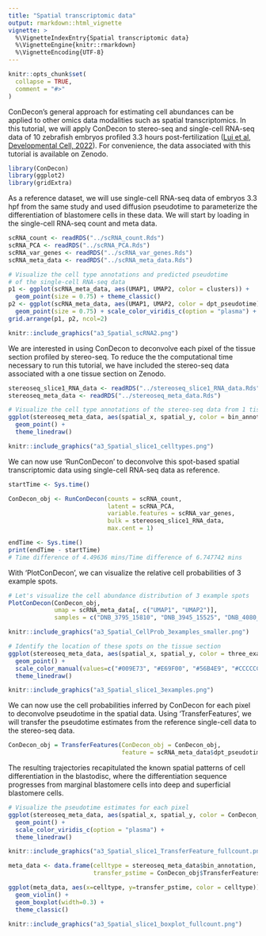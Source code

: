 ```yaml
---
title: "Spatial transcriptomic data"
output: rmarkdown::html_vignette
vignette: >
  %\VignetteIndexEntry{Spatial transcriptomic data}
  %\VignetteEngine{knitr::rmarkdown}
  %\VignetteEncoding{UTF-8}
---
```


```r
knitr::opts_chunk$set(
  collapse = TRUE,
  comment = "#>"
)
```


ConDecon's general approach for estimating cell abundances can be applied to other omics data modalities such as spatial transcriptomics. In this tutorial, we will apply ConDecon to stereo-seq and single-cell RNA-seq data of 10 zebrafish embryos profiled 3.3 hours post-fertilization ([Lui et al, Developmental Cell, 2022](https://doi.org/10.1016/j.devcel.2022.04.009)). For convenience, the data associated with this tutorial is available on Zenodo.

```r
library(ConDecon)
library(ggplot2)
library(gridExtra)
```


As a reference dataset, we will use single-cell RNA-seq data of embryos 3.3 hpf from the same study and used diffusion pseudotime to parameterize the differentiation of blastomere cells in these data. We will start by loading in the single-cell RNA-seq count and meta data.

```r
scRNA_count <- readRDS("../scRNA_count.Rds")
scRNA_PCA <- readRDS("../scRNA_PCA.Rds")
scRNA_var_genes <- readRDS("../scRNA_var_genes.Rds")
scRNA_meta_data <- readRDS("../scRNA_meta_data.Rds")
```

```r
# Visualize the cell type annotations and predicted pseudotime 
# of the single-cell RNA-seq data
p1 <- ggplot(scRNA_meta_data, aes(UMAP1, UMAP2, color = clusters)) + 
  geom_point(size = 0.75) + theme_classic()
p2 <- ggplot(scRNA_meta_data, aes(UMAP1, UMAP2, color = dpt_pseudotime)) + 
  geom_point(size = 0.75) + scale_color_viridis_c(option = "plasma") + theme_classic()
grid.arrange(p1, p2, ncol=2)
```
```r
knitr::include_graphics("a3_Spatial_scRNA2.png")
```


We are interested in using ConDecon to deconvolve each pixel of the tissue section profiled by stereo-seq. To reduce the the computational time necessary to run this tutorial, we have included the stereo-seq data associated with a one tissue section on Zenodo.

```r
stereoseq_slice1_RNA_data <- readRDS("../stereoseq_slice1_RNA_data.Rds")
stereoseq_meta_data <- readRDS("../stereoseq_meta_data.Rds")
```

```r
# Visualize the cell type annotations of the stereo-seq data from 1 tissue section
ggplot(stereoseq_meta_data, aes(spatial_x, spatial_y, color = bin_annotation)) + 
  geom_point() + 
  theme_linedraw()
```
```r
knitr::include_graphics("a3_Spatial_slice1_celltypes.png")
```


We can now use 'RunConDecon' to deconvolve this spot-based spatial transcriptomic data using single-cell RNA-seq data as reference.

```r
startTime <- Sys.time()

ConDecon_obj <- RunConDecon(counts = scRNA_count, 
                            latent = scRNA_PCA, 
                            variable.features = scRNA_var_genes, 
                            bulk = stereoseq_slice1_RNA_data, 
                            max.cent = 1)

endTime <- Sys.time()
print(endTime - startTime)
# Time difference of 4.49636 mins/Time difference of 6.747742 mins
```


With 'PlotConDecon', we can visualize the relative cell probabilities of 3 example spots. 

```r
# Let's visualize the cell abundance distribution of 3 example spots
PlotConDecon(ConDecon_obj, 
             umap = scRNA_meta_data[, c("UMAP1", "UMAP2")], 
             samples = c("DNB_3795_15810", "DNB_3945_15525", "DNB_4080_15600"))
```
```r
knitr::include_graphics("a3_Spatial_CellProb_3examples_smaller.png")
```

```r
# Identify the location of these spots on the tissue section
ggplot(stereoseq_meta_data, aes(spatial_x, spatial_y, color = three_examples)) + 
  geom_point() + 
  scale_color_manual(values=c("#009E73", "#E69F00", "#56B4E9", "#CCCCCC")) + 
  theme_linedraw()
```
```r
knitr::include_graphics("a3_Spatial_slice1_3examples.png")
```


We can now use the cell probabilities inferred by ConDecon for each pixel to deconvolve pseudotime in the spatial data. Using 'TransferFeatures', we will transfer the pseudotime estimates from the reference single-cell data to the stereo-seq data. 

```r
ConDecon_obj = TransferFeatures(ConDecon_obj = ConDecon_obj, 
                                feature = scRNA_meta_data$dpt_pseudotime)
```


The resulting trajectories recapitulated the known spatial patterns of cell differentiation in the blastodisc, where the differentiation sequence progresses from marginal blastomere cells into deep and superficial blastomere cells. 

```r
# Visualize the pseudotime estimates for each pixel
ggplot(stereoseq_meta_data, aes(spatial_x, spatial_y, color = ConDecon_obj$TransferFeatures[1,])) + 
  geom_point() + 
  scale_color_viridis_c(option = "plasma") + 
  theme_linedraw()
```
```r
knitr::include_graphics("a3_Spatial_slice1_TransferFeature_fullcount.png")
```


```r
meta_data <- data.frame(celltype = stereoseq_meta_data$bin_annotation, 
                        transfer_pstime = ConDecon_obj$TransferFeatures[1,])

ggplot(meta_data, aes(x=celltype, y=transfer_pstime, color = celltype)) + 
  geom_violin() + 
  geom_boxplot(width=0.3) + 
  theme_classic()
```
```r
knitr::include_graphics("a3_Spatial_slice1_boxplot_fullcount.png")
```


